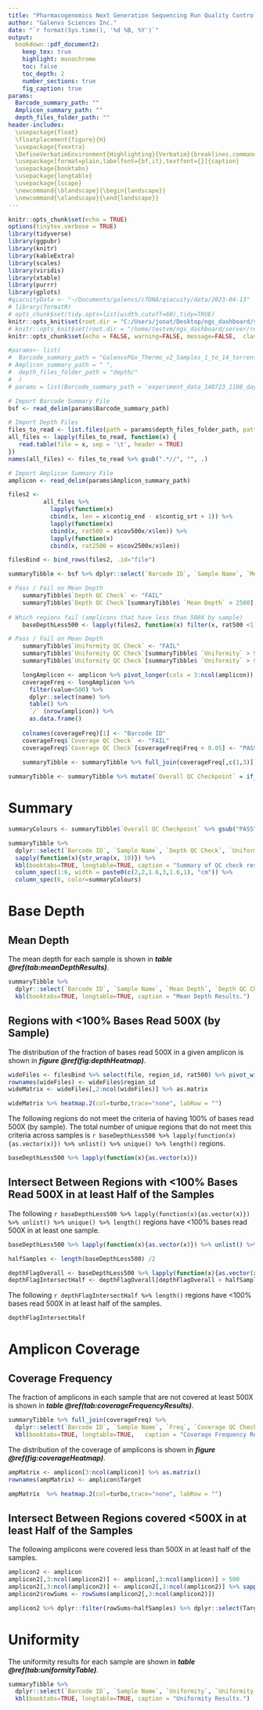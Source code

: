```yaml
---
title: "Pharmacogenomics Next Generation Sequencing Run Quality Control Metrics"
author: "Galenvs Sciences Inc."
date: "`r format(Sys.time(), '%d %B, %Y')`"
output: 
  bookdown::pdf_document2:
    keep_tex: true
    highlight: monochrome
    toc: false
    toc_depth: 2
    number_sections: true
    fig_caption: true
params:
  Barcode_summary_path: ""
  Amplicon_summary_path: ""
  depth_files_folder_path: ""    
header-includes:
  \usepackage{float}
  \floatplacement{figure}{H}
  \usepackage{fvextra}
  \DefineVerbatimEnvironment{Highlighting}{Verbatim}{breaklines,commandchars=\\\{\}}
  \usepackage[format=plain,labelfont={bf,it},textfont={}]{caption}
  \usepackage{booktabs}
  \usepackage{longtable}
  \usepackage{lscape}
  \newcommand{\blandscape}{\begin{landscape}}
  \newcommand{\elandscape}{\end{landscape}}
---
```


```r
knitr::opts_chunk$set(echo = TRUE)
options(tinytex.verbose = TRUE)
library(tidyverse)
library(ggpubr)
library(knitr)
library(kableExtra)
library(scales)
library(viridis)
library(xtable)
library(purrr)
library(gplots)
#qiacuityData <- "~/Documents/galenvs/cfDNA/qiacuity/data/2023-04-13"
# library(formatR)
# opts_chunk$set(tidy.opts=list(width.cutoff=60),tidy=TRUE)
knitr::opts_knit$set(root.dir = "C:/Users/jonat/Desktop/ngs_dashboard/server/records/") 
# knitr::opts_knit$set(root.dir = "/home/testvm/ngs_dashboard/server/records/") 
knitr::opts_chunk$set(echo = FALSE, warning=FALSE, message=FALSE,  class.output="shadebox")
```


```r
#params<- list(
#  Barcode_summary_path = "GalenvsPGx_Thermo_v2_Samples_1_to_14_torrent-server_67.bc_summary.xls",
# Amplicon_summary_path = " ",
#  depth_files_folder_path = "depth/"
#  )
# params = list(Barcode_summary_path = 'experiment_data_140723_1108_day second /barcodeSummary_01_140723_1108_day second .xls', Amplicon_summary_path = 'experiment_data_140723_1108_day second /ampliconSummary_01_140723_1108_day second .xls', depth_files_folder_path = 'experiment_data_140723_1108_day second /depth_140723_1108_day second /')

# Import Barcode Summary File
bsf <- read_delim(params$Barcode_summary_path)

# Import Depth Files
files_to_read <- list.files(path = params$depth_files_folder_path, pattern = "\\.xls$", full.names = T)
all_files <- lapply(files_to_read, function(x) {
   read.table(file = x, sep = '\t', header = TRUE)
})
names(all_files) <- files_to_read %>% gsub(".*//", "", .)

# Import Amplicon Summary File
amplicon <- read_delim(params$Amplicon_summary_path)
```

```r
files2 <-
          all_files %>% 
            lapply(function(x) 
            cbind(x, len = x$contig_end - x$contig_srt + 1)) %>%
            lapply(function(x) 
            cbind(x, rat500 = x$cov500x/x$len)) %>%  
            lapply(function(x) 
            cbind(x, rat2500 = x$cov2500x/x$len)) 

```

```r
filesBind <- bind_rows(files2, .id="file")
```

```r
summaryTibble <- bsf %>% dplyr::select(`Barcode ID`, `Sample Name`, `Mean Depth`, `Uniformity`)
```


```r
# Pass / Fail on Mean Depth
    summaryTibble$`Depth QC Check` <- "FAIL"
    summaryTibble$`Depth QC Check`[summaryTibble$ `Mean Depth` > 2500] <- "PASS"
    
# Which regions fail (amplicons that have less than 500X by sample)
    baseDepthLess500 <- lapply(files2, function(x) filter(x, rat500 <1)) %>% lapply(function(x) select(x, region_id))
```


```r
# Pass / Fail on Mean Depth
    summaryTibble$`Uniformity QC Check` <- "FAIL"
    summaryTibble$`Uniformity QC Check`[summaryTibble$ `Uniformity` > 93] <- "ACCEPTABLE"
    summaryTibble$`Uniformity QC Check`[summaryTibble$ `Uniformity` > 96] <- "OPTIMAL"
```

```r
    longAmplicon <- amplicon %>% pivot_longer(cols = 3:ncol(amplicon))
    coverageFreq <- longAmplicon %>% 
      filter(value<500) %>% 
      dplyr::select(name) %>% 
      table() %>%
      `/` (nrow(amplicon)) %>% 
      as.data.frame()
    
    colnames(coverageFreq)[1] <- "Barcode ID"
    coverageFreq$`Coverage QC Check` <- "FAIL"
    coverageFreq$`Coverage QC Check`[coverageFreq$Freq < 0.05] <- "PASS"
    
    summaryTibble <- summaryTibble %>% full_join(coverageFreq[,c(1,3)])

```

```r
summaryTibble <- summaryTibble %>% mutate(`Overall QC Checkpoint` = if_else(`Depth QC Check` == "PASS" & `Uniformity QC Check` == "ACCEPTABLE" | `Uniformity QC Check` == "ACCEPTABLE" & `Coverage QC Check` == "PASS", "PASS", "FAIL"))
```


# Summary

```r
summaryColours <- summaryTibble$`Overall QC Checkpoint` %>% gsub("PASS", "olive", .) %>% gsub("FAIL", "red", .)

summaryTibble %>% 
  dplyr::select(`Barcode ID`, `Sample Name`, `Depth QC Check`, `Uniformity QC Check`, `Coverage QC Check`, `Overall QC Checkpoint`) %>% 
  sapply(function(x){str_wrap(x, 10)}) %>% 
  kbl(booktabs=TRUE, longtable=TRUE, caption = "Summary of QC check results.")  %>% 
  column_spec(1:6, width = paste0(c(2,2,1.6,3,1.6,1), "cm")) %>% 
  column_spec(6, color=summaryColours)
```
\newpage

\tableofcontents

\newpage
# Base Depth
## Mean Depth
The mean depth for each sample is shown in ***table \@ref(tab:meanDepthResults)***.

```r
summaryTibble %>% 
  dplyr::select(`Barcode ID`, `Sample Name`, `Mean Depth`, `Depth QC Check`) %>% 
  kbl(booktabs=TRUE, longtable=TRUE, caption = "Mean Depth Results.")
```

## Regions with <100% Bases Read 500X (by Sample)

The distribution of the fraction of bases read 500X in a given amplicon is shown in ***figure \@ref(fig:depthHeatmap)***.

```r
wideFiles <- filesBind %>% select(file, region_id, rat500) %>% pivot_wider(names_from = file, values_from = rat500) %>% as.data.frame()
rownames(wideFiles) <- wideFiles$region_id
wideMatrix <- wideFiles[,2:ncol(wideFiles)] %>% as.matrix

wideMatrix %>% heatmap.2(col=turbo,trace="none", labRow = "")
```


The following regions do not meet the criteria of having 100% of bases read 500X (by sample). The total number of unique regions that do not meet this criteria across samples is `r baseDepthLess500 %>% lapply(function(x){as.vector(x)}) %>% unlist() %>% unique() %>% length()` regions.

```r
baseDepthLess500 %>% lapply(function(x){as.vector(x)})
```

## Intersect Between Regions with <100% Bases Read 500X in at least Half of the Samples

The following `r baseDepthLess500 %>% lapply(function(x){as.vector(x)}) %>% unlist() %>% unique() %>% length()` regions have <100% bases read 500X in at least one sample.

```r
baseDepthLess500 %>% lapply(function(x){as.vector(x)}) %>% unlist() %>% unique()
```


```r

halfSamples <- length(baseDepthLess500) /2

depthFlagOverall <- baseDepthLess500 %>% lapply(function(x){as.vector(x)}) %>% unlist() %>% table()
depthFlagIntersectHalf <- depthFlagOverall[depthFlagOverall > halfSamples] %>% names()

```

The following `r depthFlagIntersectHalf %>% length()` regions have <100% bases read 500X in at least half of the samples.

```r
depthFlagIntersectHalf
```

\newpage

# Amplicon Coverage

## Coverage Frequency

The fraction of amplicons in each sample that are not covered at least 500X is shown in ***table \@ref(tab:coverageFrequencyResults)***.

```r
summaryTibble %>% full_join(coverageFreq) %>% 
  dplyr::select(`Barcode ID`, `Sample Name`, `Freq`, `Coverage QC Check`) %>% 
  kbl(booktabs=TRUE, longtable=TRUE,   caption = "Coverage Frequency Results. `Freq` is the fraction of amplicons that are not covered at least 500X.")
```

The distribution of the coverage of amplicons is shown in ***figure \@ref(fig:coverageHeatmap)***.

```r

ampMatrix <- amplicon[3:ncol(amplicon)] %>% as.matrix()
rownames(ampMatrix) <- amplicon$Target

ampMatrix  %>% heatmap.2(col=turbo,trace="none", labRow = "")
```


## Intersect Between Regions covered <500X in at least Half of the Samples

The following amplicons were covered less than 500X in at least half of the samples.

```r
amplicon2 <- amplicon
amplicon2[,3:ncol(amplicon2)] <- amplicon[,3:ncol(amplicon)] > 500
amplicon2[,3:ncol(amplicon2)] <- amplicon2[,3:ncol(amplicon2)] %>% sapply(function(x){as.integer(x)})
amplicon2$rowSums <- rowSums(amplicon2[,3:ncol(amplicon2)])

amplicon2 %>% dplyr::filter(rowSums<halfSamples) %>% dplyr::select(Target) %>% as.vector()
```

\newpage

# Uniformity

The uniformity results for each sample are shown in ***table \@ref(tab:uniformityTable)***.


```r
summaryTibble %>% 
  dplyr::select(`Barcode ID`, `Sample Name`, `Uniformity`, `Uniformity QC Check`)  %>% 
  kbl(booktabs=TRUE, longtable=TRUE, caption = "Uniformity Results.")
```


